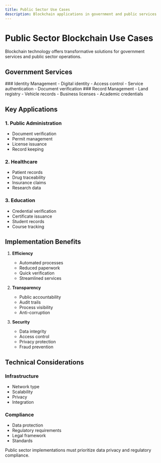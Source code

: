 ```yaml
---
title: Public Sector Use Cases
description: Blockchain applications in government and public services
---
```



# Public Sector Blockchain Use Cases

<Callout type="info">
  Blockchain technology offers transformative solutions for government services
  and public sector operations.
</Callout>

## Government Services

<div className="grid grid-cols-1 md:grid-cols-2 gap-6 mb-8">
  <Card>
    ### Identity Management
    - Digital identity
    - Access control
    - Service authentication
    - Document verification
  </Card>

  <Card>
    ### Record Management
    - Land registry
    - Vehicle records
    - Business licenses
    - Academic credentials
  </Card>
</div>

## Key Applications

### 1. Public Administration

- Document verification
- Permit management
- License issuance
- Record keeping

### 2. Healthcare

- Patient records
- Drug traceability
- Insurance claims
- Research data

### 3. Education

- Credential verification
- Certificate issuance
- Student records
- Course tracking

## Implementation Benefits

1. **Efficiency**

   - Automated processes
   - Reduced paperwork
   - Quick verification
   - Streamlined services

2. **Transparency**

   - Public accountability
   - Audit trails
   - Process visibility
   - Anti-corruption

3. **Security**
   - Data integrity
   - Access control
   - Privacy protection
   - Fraud prevention

## Technical Considerations

### Infrastructure

- Network type
- Scalability
- Privacy
- Integration

### Compliance

- Data protection
- Regulatory requirements
- Legal framework
- Standards

<Callout type="warning">
  Public sector implementations must prioritize data privacy and regulatory
  compliance.
</Callout>
